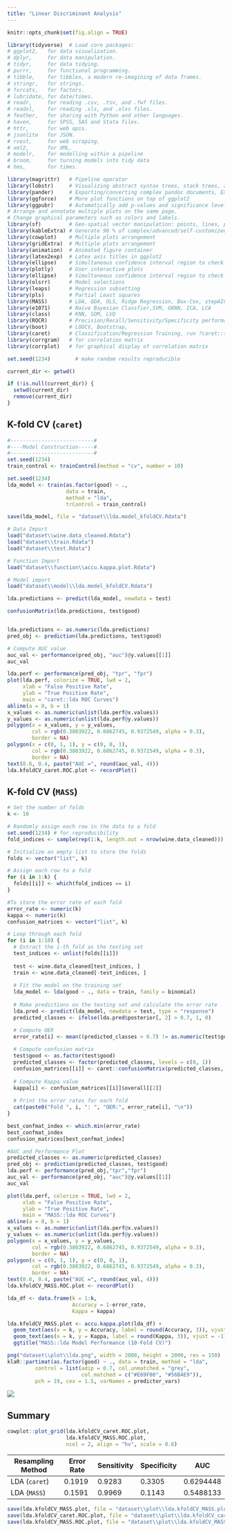 ```yaml
---
title: "Linear Discriminant Analysis"
---
```


```r
knitr::opts_chunk$set(fig.align = TRUE)

library(tidyverse)  # Load core packages: 
# ggplot2,   for data visualization.
# dplyr,     for data manipulation.
# tidyr,     for data tidying.
# purrr,     for functional programming.
# tibble,    for tibbles, a modern re-imagining of data frames.
# stringr,   for strings.
# forcats,   for factors.
# lubridate, for date/times.
# readr,     for reading .csv, .tsv, and .fwf files.
# readxl,    for reading .xls, and .xlxs files.
# feather,   for sharing with Python and other languages.
# haven,     for SPSS, SAS and Stata files.
# httr,      for web apis.
# jsonlite   for JSON.
# rvest,     for web scraping.
# xml2,      for XML.
# modelr,    for modelling within a pipeline
# broom,     for turning models into tidy data
# hms,       for times.

library(magrittr)   # Pipeline operator
library(lobstr)     # Visualizing abstract syntax trees, stack trees, and object sizes
library(pander)     # Exporting/converting complex pandoc documents, EX: df to Pandoc table
library(ggforce)    # More plot functions on top of ggplot2
library(ggpubr)     # Automatically add p-values and significance levels  plots. 
# Arrange and annotate multiple plots on the same page. 
# Change graphical parameters such as colors and labels.
library(sf)         # Geo-spatial vector manipulation: points, lines, polygons
library(kableExtra) # Generate 90 % of complex/advanced/self-customized/beautiful tables
library(cowplot)    # Multiple plots arrangement
library(gridExtra)  # Multiple plots arrangement
library(animation)  # Animated figure container
library(latex2exp)  # Latex axis titles in ggplot2
library(ellipse)    # Simultaneous confidence interval region to check C.I. of 2 slope parameters
library(plotly)     # User interactive plots
library(ellipse)    # Simultaneous confidence interval region to check C.I. of 2 regressors
library(olsrr)      # Model selections 
library(leaps)      # Regression subsetting 
library(pls)        # Partial Least squares
library(MASS)       # LDA, QDA, OLS, Ridge Regression, Box-Cox, stepAIC, etc,.
library(e1071)      # Naive Bayesian Classfier,SVM, GKNN, ICA, LCA
library(class)      # KNN, SOM, LVQ
library(ROCR)       # Precision/Recall/Sensitivity/Specificity performance plot 
library(boot)       # LOOCV, Bootstrap,
library(caret)      # Classification/Regression Training, run ?caret::trainControl
library(corrgram)   # for correlation matrix
library(corrplot)   # for graphical display of correlation matrix

set.seed(1234)        # make random results reproducible

current_dir <- getwd()

if (!is.null(current_dir)) {
  setwd(current_dir)
  remove(current_dir)
}
```


## K-fold CV (`caret`)
```r
#---------------------------#
#----Model Construction-----#
#---------------------------#
set.seed(1234)
train_control <- trainControl(method = "cv", number = 10)

set.seed(1234)
lda_model <- train(as.factor(good) ~ ., 
                   data = train, 
                   method = "lda", 
                   trControl = train_control)

save(lda_model, file = "dataset\\lda.model_kfoldCV.Rdata")
```

```r
# Data Import
load("dataset\\wine.data_cleaned.Rdata")
load("dataset\\train.Rdata")
load("dataset\\test.Rdata")

# Function Import
load("dataset\\function\\accu.kappa.plot.Rdata")

# Model import
load("dataset\\model\\lda.model_kfoldCV.Rdata")

lda.predictions <- predict(lda_model, newdata = test)

confusionMatrix(lda.predictions, test$good)


lda.predictions <- as.numeric(lda.predictions)
pred_obj <- prediction(lda.predictions, test$good)

# Compute AUC value
auc_val <- performance(pred_obj, "auc")@y.values[[1]]
auc_val

lda.perf <- performance(pred_obj, "tpr", "fpr")
plot(lda.perf, colorize = TRUE, lwd = 2,
     xlab = "False Positive Rate", 
     ylab = "True Positive Rate",
     main = "caret::lda ROC Curves")
abline(a = 0, b = 1)
x_values <- as.numeric(unlist(lda.perf@x.values))
y_values <- as.numeric(unlist(lda.perf@y.values))
polygon(x = x_values, y = y_values, 
        col = rgb(0.3803922, 0.6862745, 0.9372549, alpha = 0.3),
        border = NA)
polygon(x = c(0, 1, 1), y = c(0, 0, 1), 
        col = rgb(0.3803922, 0.6862745, 0.9372549, alpha = 0.3),
        border = NA)
text(0.6, 0.4, paste("AUC =", round(auc_val, 4)))
lda.kfoldCV_caret.ROC.plot <- recordPlot()
```

## K-fold CV (`MASS`)
```r
# Set the number of folds
k <- 10

# Randomly assign each row in the data to a fold
set.seed(1234) # for reproducibility
fold_indices <- sample(rep(1:k, length.out = nrow(wine.data_cleaned)))

# Initialize an empty list to store the folds
folds <- vector("list", k)

# Assign each row to a fold
for (i in 1:k) {
  folds[[i]] <- which(fold_indices == i)
}

#To store the error rate of each fold
error_rate <- numeric(k)
kappa <- numeric(k)
confusion_matrices <- vector("list", k)

# Loop through each fold
for (i in 1:10) {
  # Extract the i-th fold as the testing set
  test_indices <- unlist(folds[[i]])
  
  test <- wine.data_cleaned[test_indices, ]
  train <- wine.data_cleaned[-test_indices, ]
  
  # Fit the model on the training set
  lda_model <- lda(good ~ ., data = train, family = binomial)
  
  # Make predictions on the testing set and calculate the error rate
  lda.pred <- predict(lda_model, newdata = test, type = "response")
  predicted_classes <- ifelse(lda.pred$posterior[, 2] > 0.7, 1, 0)

  # Compute OER
  error_rate[i] <- mean((predicted_classes > 0.7) != as.numeric(test$good))
  
  # Compute confusion matrix
  test$good <- as.factor(test$good)
  predicted_classes <- factor(predicted_classes, levels = c(0, 1))
  confusion_matrices[[i]] <- caret::confusionMatrix(predicted_classes, test$good)
  
  # Compute Kappa value
  kappa[i] <- confusion_matrices[[i]]$overall[[2]]
  
  # Print the error rates for each fold
  cat(paste0("Fold ", i, ": ", "OER:", error_rate[i], "\n"))
}

best_confmat_index <- which.min(error_rate)
best_confmat_index
confusion_matrices[best_confmat_index]

#AUC and Performance Plot
predicted_classes <- as.numeric(predicted_classes)
pred_obj <- prediction(predicted_classes, test$good)
lda.perf <- performance(pred_obj,"tpr","fpr")
auc_val <- performance(pred_obj, "auc")@y.values[[1]]
auc_val

plot(lda.perf, colorize = TRUE, lwd = 2,
     xlab = "False Positive Rate", 
     ylab = "True Positive Rate",
     main = "MASS::lda ROC Curves")
abline(a = 0, b = 1)
x_values <- as.numeric(unlist(lda.perf@x.values))
y_values <- as.numeric(unlist(lda.perf@y.values))
polygon(x = x_values, y = y_values, 
        col = rgb(0.3803922, 0.6862745, 0.9372549, alpha = 0.3),
        border = NA)
polygon(x = c(0, 1, 1), y = c(0, 0, 1), 
        col = rgb(0.3803922, 0.6862745, 0.9372549, alpha = 0.3),
        border = NA)
text(0.6, 0.4, paste("AUC =", round(auc_val, 4)))
lda.kfoldCV_MASS.ROC.plot <- recordPlot()

lda_df <- data.frame(k = 1:k,
                     Accuracy = 1-error_rate, 
                     Kappa = kappa)

lda.kfoldCV_MASS.plot <- accu.kappa.plot(lda_df) + 
  geom_text(aes(x = k, y = Accuracy, label = round(Accuracy, 3)), vjust = -1) +
  geom_text(aes(x = k, y = Kappa, label = round(Kappa, 3)), vjust = -1) +
  ggtitle("MASS::lda Model Performance (10-Fold CV)")
```

```r
png("dataset\\plot\\lda.png", width = 2000, height = 2000, res = 150)
klaR::partimat(as.factor(good) ~ ., data = train, method = "lda", 
         control = list(adip = 0.7, col.unmatched = "grey", 
                        col.matched = c("#E69F00", "#56B4E9")), 
         pch = 19, cex = 1.5, varNames = predictor_vars)
```
![](dataset/plot/lda.png)



## Summary
```r
cowplot::plot_grid(lda.kfoldCV_caret.ROC.plot,
                   lda.kfoldCV_MASS.ROC.plot,
                   ncol = 2, align = "hv", scale = 0.8)
```

| Resampling Method | Error Rate | Sensitivity | Specificity | AUC       |
| ----------------- | ---------- | ----------- | ----------- | --------- |
| LDA (`caret`)     | 0.1919     | 0.9283      | 0.3305      | 0.6294448 |
| LDA (`MASS`)      | 0.1591     | 0.9969      | 0.1143      | 0.5488133 |

```r
save(lda.kfoldCV_MASS.plot, file = "dataset\\plot\\lda.kfoldCV_MASS.plot.Rdata")
save(lda.kfoldCV_caret.ROC.plot, file = "dataset\\plot\\lda.kfoldCV_caret.ROC.plot.Rdata")
save(lda.kfoldCV_MASS.ROC.plot, file = "dataset\\plot\\lda.kfoldCV_MASS.ROC.plot.Rdata")
```

